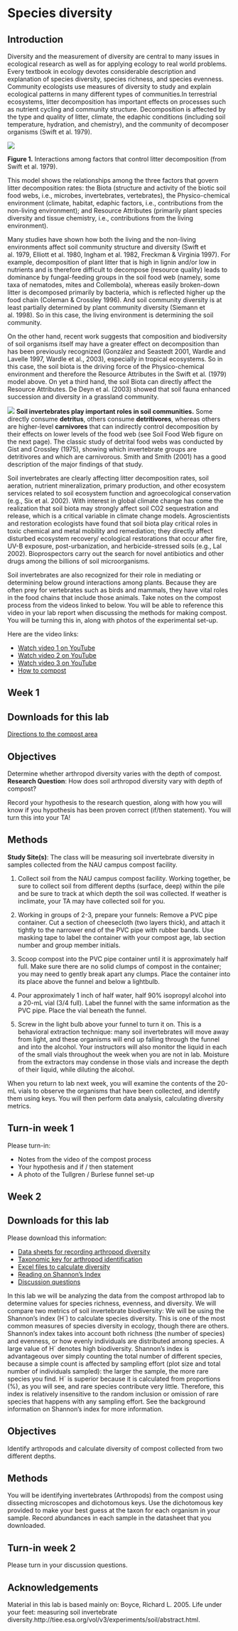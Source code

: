 # Species diversity

## Introduction

Diversity and the measurement of diversity are central to many issues in ecological research as well as for applying ecology to real world problems. Every textbook in ecology devotes considerable description and explanation of species diversity, species richness, and species evenness. Community ecologists use measures of diversity to study and explain ecological patterns in many different types of communities.In terrestrial ecosystems, litter decomposition has important effects on processes such as nutrient cycling and community structure. Decomposition is affected by the type and quality of litter, climate, the edaphic conditions (including soil temperature, hydration, and chemistry), and the community of decomposer organisms (Swift et al. 1979).


![](images/11-speciesdiversity/diversity.png)

**Figure 1.** Interactions among factors that control litter decomposition (from Swift et al. 1979).

This model shows the relationships among the three factors that govern litter decomposition rates: the Biota (structure and activity of the biotic soil food webs, i.e., microbes, invertebrates, vertebrates), the Physico-chemical environment (climate, habitat, edaphic factors, i.e., contributions from the non-living environment); and Resource Attributes (primarily plant species diversity and tissue chemistry, i.e., contributions from the living environment). 

Many studies have shown how both the living and the non-living environments affect soil community structure and diversity (Swift et al. 1979, Elliott et al. 1980, Ingham et al. 1982, Freckman & Virginia 1997). For example, decomposition of plant litter that is high in lignin and/or low in nutrients and is therefore difficult to decompose (resource quality) leads to dominance by fungal-feeding groups in the soil food web (namely, some taxa of nematodes, mites and Collembola), whereas easily broken-down litter is decomposed primarily by bacteria, which is reflected higher up the food chain (Coleman & Crossley 1996). And soil community diversity is at least partially determined by plant community diversity (Siemann et al. 1998). So in this case, the living environment is determining the soil community. 

On the other hand, recent work suggests that composition and biodiversity of soil organisms itself may have a greater effect on decomposition than has been previously recognized (González and Seastedt 2001, Wardle and Lavelle 1997, Wardle et al., 2003), especially in tropical ecosystems. So in this case, the soil biota is the driving force of the Physico-chemical environment and therefore the Resource Attributes in the Swift et al. (1979) model above. On yet a third hand, the soil Biota can directly affect the Resource Attributes. De Deyn et al. (2003) showed that soil fauna enhanced succession and diversity in a grassland community.

![](images/11-speciesdiversity/Soil_food_webUSDA.jpg)
**Soil invertebrates play important roles in soil communities.** Some directly consume **detritus**, others consume **detritivores**, whereas others are higher-level **carnivores** that can indirectly control decomposition by their effects on lower levels of the food web (see Soil Food Web figure on the next page). The classic study of detrital food webs was conducted by Gist and Crossley (1975), showing which invertebrate groups are detritivores and which are carnivorous. Smith and Smith (2001) has a good description of the major findings of that study.  

Soil invertebrates are clearly affecting litter decomposition rates, soil aeration, nutrient mineralization, primary production, and other ecosystem services related to soil ecosystem function and agroecological conservation (e.g., Six et al. 2002). With interest in global climate change has come the realization that soil biota may strongly affect soil CO2 sequestration and release, which is a critical variable in climate change models. Agroscientists and restoration ecologists have found that soil biota play critical roles in toxic chemical and metal mobility and remediation; they directly affect disturbed ecosystem recovery/ ecological restorations that occur after fire, UV-B exposure, post-urbanization, and herbicide-stressed soils (e.g., Lal 2002). Bioprospectors carry out the search for novel antibiotics and other drugs among the billions of soil microorganisms. 

Soil invertebrates are also recognized for their role in mediating or determining below ground interactions among plants. Because they are often prey for vertebrates such as birds and mammals, they have vital roles in the food chains that include those animals. Take notes on the compost process from the videos linked to below. You will be able to reference this video in your lab report when discussing the methods for making compost. You will be turning this in, along with photos of the experimental set-up.

Here are the video links:

- [Watch video 1 on YouTube](https://youtu.be/uAMniWJm2vo)
- [Watch video 2 on YouTube](https://www.youtube.com/watch?v=QBSGuUq2D9E)
- [Watch video 3 on YouTube](https://youtu.be/5XRoAZBdKaU)
- [How to compost](https://youtu.be/nxTzuasQLFo)

## Week 1

## Downloads for this lab

[Directions to the compost area](https://docs.google.com/document/d/1tPXp0FvchBA4hqernEQKmI8_eDEMTka9/export?format=docx)

## Objectives 

Determine whether arthropod diversity varies with the depth of compost.
**Research Question**: How does soil arthropod diversity vary with depth of compost?

Record your hypothesis to the research question, along with how you will know if you hypothesis has been proven correct (if/then statement). You will turn this into your TA! 

## Methods

**Study Site(s)**: The class will be measuring soil invertebrate diversity in samples collected from the NAU campus compost facility. 

1. Collect soil from the NAU campus compost facility. Working together, be sure to collect soil from different depths (surface, deep) within the pile and be sure to track at which depth the soil was collected. If weather is inclimate, your TA may have collected soil for you.

2. Working in groups of 2-3, prepare your funnels: Remove a PVC pipe container. Cut a section of cheesecloth (two layers thick), and attach it tightly to the narrower end of the PVC pipe with rubber bands. Use masking tape to label the container with your compost age, lab section number and group member initials.
 
3. Scoop compost into the PVC pipe container until it is approximately half full. Make sure there are no solid clumps of compost in the container; you may need to gently break apart any clumps. Place the container into its place above the funnel and below a lightbulb.
 
4. Pour approximately 1 inch of half water, half 90% isopropyl alcohol into a 20-mL vial (3/4 full). Label the funnel with the same information as the PVC pipe. Place the vial beneath the funnel.
 
5. Screw in the light bulb above your funnel to turn it on. This is a behavioral extraction technique: many soil invertebrates will move away from light, and these organisms will end up falling through the funnel and into the alcohol. Your instructors will also monitor the liquid in each of the small vials throughout the week when you are not in lab. Moisture from the extractors may condense in those vials and increase the depth of their liquid, while diluting the alcohol.

When you return to lab next week, you will examine the contents of the 20-mL vials to observe the organisms that have been collected, and identify them using keys. You will then perform data analysis, calculating diversity metrics.  

## Turn-in week 1

Please turn-in:

- Notes from the video of the compost process
- Your hypothesis and if / then statement
- A photo of the Tullgren / Burlese funnel set-up

## Week 2

## Downloads for this lab

Please download this information:

- [Data sheets for recording arthropod diversity](https://docs.google.com/document/d/17EEEAznHCsfMOvyqD2xU2wx9W7enbTth/export?format=docx)
- [Taxonomic key for arthropod identification](https://drive.google.com/uc?export=download&id=15L5cU5sXxGj-w83Hm0Tfgavl9iRG-vUO)
- [Excel files to calculate diversity](https://docs.google.com/spreadsheets/d/1MbHuYrZbnnisuUqpPi8_IswaG8dORmrH/export?format=xlsx)
- [Reading on Shannon's Index](https://drive.google.com/uc?export=download&id=1ymTaRVXzTZHUAs1w6miGt-1Sdfbxv9LI)
- [Discussion questions](https://docs.google.com/document/d/1POS4xISzodRSV3urLwb2b_KMnCDd1Tmg/export?format=docx)

In this lab we will be analyzing the data from the compost arthropod lab to determine values for  species richness, evenness, and diversity. We will compare two metrics of soil invertebrate  biodiversity: 
We will be using the Shannon’s index (H´) to calculate species diversity. This is one of the  most common measures of species diversity in ecology, though there are others. Shannon’s  index takes into account both richness (the number of species) and evenness, or how evenly  individuals are distributed among species. A large value of H´ denotes high biodiversity.  Shannon’s index is advantageous over simply counting the total number of different species,  because a simple count is affected by sampling effort (plot size and total number of individuals sampled): the larger the sample, the more rare species you find. H´ is superior because it is  calculated from proportions (%), as you will see, and rare species contribute very little. Therefore, this index is relatively insensitive to the random inclusion or omission of rare species  that happens with any sampling effort. See the background information on Shannon's index for more information.

## Objectives 

Identify arthropods and calculate diversity of compost collected from two different depths.

## Methods

You will be identifying invertebrates (Arthropods) from the compost using dissecting  microscopes and dichotomous keys. Use the dichotomous key provided to make your best  guess at the taxon for each organism in your sample. Record abundances in each sample in the datasheet that you downloaded.

## Turn-in week 2

Please turn in your discussion questions.

## Acknowledgements

Material in this lab is based mainly on: Boyce, Richard L. 2005. Life under your feet: measuring soil invertebrate diversity.http://tiee.esa.org/vol/v3/experiments/soil/abstract.html. 


